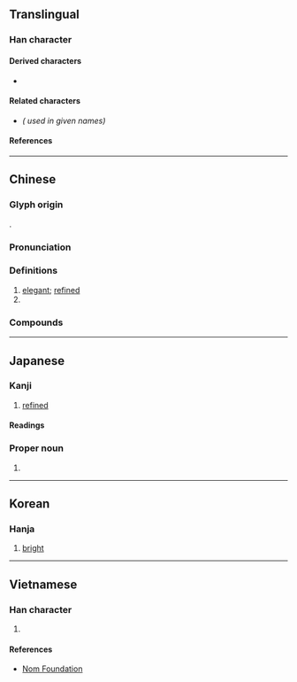 {{also|斌}}
{{character info/new}}
==Translingual==

===Han character===
{{Han char|rn=59|rad=彡|as=08|sn=11|four=42922|canj=DDHH|ids=⿰林彡}}

====Derived characters====
* {{l|mul|[[𬈥]], [[𪹡]], [[𧈇]], [[霦]], [[𪬟]]}}

====Related characters====
* {{l|mul|斌}} ''({{w|Variant Chinese character|Variant form}} used in given names)''

====References====
{{Han ref|kx=0363.240|dkj=09996|dj=0683.040|hdz=20854.150|uh=5F6C}}

----

==Chinese==
{{zh-forms|alt=斌}}

===Glyph origin===
{{Han etym}}
{{Han compound|焚|彡|c1=p|c2=s|t2=|abb1=y|ls=psc}}.

===Pronunciation===
{{zh-pron
|m=bīn
|c=ban1
|mn=pin
|mc=y
|oc=y
|cat=a,pn
}}

===Definitions===
{{zh-hanzi}}

# [[elegant]]; [[refined]]
# {{surname|zh}}

===Compounds===
{{zh-der|大彬壺|彬彬|彬彬君子|彬彬文質|彬彬有禮|彬蔚|文質彬彬|江彬|濟濟彬彬}}

----

==Japanese==

===Kanji===
{{ja-kanji|grade=n|rs=彡08}}

# [[refined]]

====Readings====
{{ja-readings
|goon=ひんふん
|kanon=ひんふん
|kun=あきらか うるわしい
}}

===Proper noun===
{{ja-pos|あきら|proper}}

# {{given name|ja|male|sort=あきら}}

----

==Korean==

===Hanja===
{{ko-hanja/new|빛나다|빛날|빈}}

# [[bright]]

----

==Vietnamese==

===Han character===
{{vi-hantu|[[băn]], [[bận]], [[bân]]|rs=彡08}}

# {{rfdef|vi|sort=彡08}}

====References====
* [http://nomfoundation.org/common/nom_details.php?codepoint=5F6C Nom Foundation]